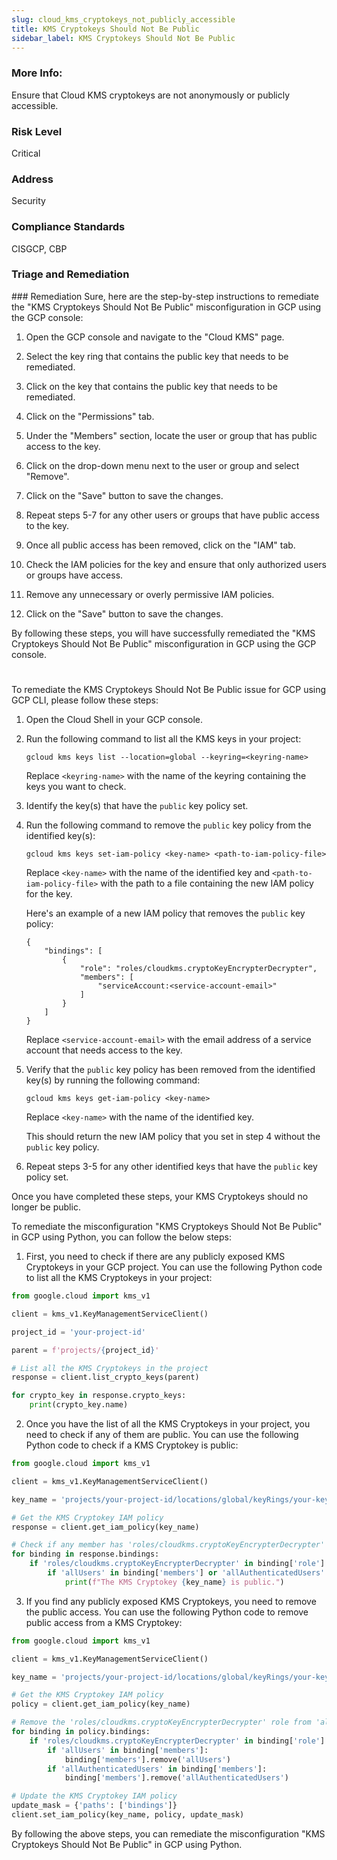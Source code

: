```yaml
---
slug: cloud_kms_cryptokeys_not_publicly_accessible
title: KMS Cryptokeys Should Not Be Public
sidebar_label: KMS Cryptokeys Should Not Be Public
---
```


### More Info:

Ensure that Cloud KMS cryptokeys are not anonymously or publicly accessible.

### Risk Level

Critical

### Address

Security

### Compliance Standards

CISGCP, CBP

### Triage and Remediation
<Tabs>
<Tab title='Remediation'>
### Remediation

<AccordionGroup>
<Accordion title='Using Console' defaultOpen='true'>
Sure, here are the step-by-step instructions to remediate the "KMS Cryptokeys Should Not Be Public" misconfiguration in GCP using the GCP console:

1. Open the GCP console and navigate to the "Cloud KMS" page.

2. Select the key ring that contains the public key that needs to be remediated.

3. Click on the key that contains the public key that needs to be remediated.

4. Click on the "Permissions" tab.

5. Under the "Members" section, locate the user or group that has public access to the key.

6. Click on the drop-down menu next to the user or group and select "Remove".

7. Click on the "Save" button to save the changes.

8. Repeat steps 5-7 for any other users or groups that have public access to the key.

9. Once all public access has been removed, click on the "IAM" tab.

10. Check the IAM policies for the key and ensure that only authorized users or groups have access.

11. Remove any unnecessary or overly permissive IAM policies.

12. Click on the "Save" button to save the changes.

By following these steps, you will have successfully remediated the "KMS Cryptokeys Should Not Be Public" misconfiguration in GCP using the GCP console.

#
</Accordion>

<Accordion title='Using CLI'>
To remediate the KMS Cryptokeys Should Not Be Public issue for GCP using GCP CLI, please follow these steps:

1. Open the Cloud Shell in your GCP console.

2. Run the following command to list all the KMS keys in your project:

   ```
   gcloud kms keys list --location=global --keyring=<keyring-name>
   ```

   Replace `<keyring-name>` with the name of the keyring containing the keys you want to check.

3. Identify the key(s) that have the `public` key policy set.

4. Run the following command to remove the `public` key policy from the identified key(s):

   ```
   gcloud kms keys set-iam-policy <key-name> <path-to-iam-policy-file>
   ```

   Replace `<key-name>` with the name of the identified key and `<path-to-iam-policy-file>` with the path to a file containing the new IAM policy for the key.

   Here's an example of a new IAM policy that removes the `public` key policy:

   ```
   {
       "bindings": [
           {
               "role": "roles/cloudkms.cryptoKeyEncrypterDecrypter",
               "members": [
                   "serviceAccount:<service-account-email>"
               ]
           }
       ]
   }
   ```

   Replace `<service-account-email>` with the email address of a service account that needs access to the key.

5. Verify that the `public` key policy has been removed from the identified key(s) by running the following command:

   ```
   gcloud kms keys get-iam-policy <key-name>
   ```

   Replace `<key-name>` with the name of the identified key.

   This should return the new IAM policy that you set in step 4 without the `public` key policy.

6. Repeat steps 3-5 for any other identified keys that have the `public` key policy set.

Once you have completed these steps, your KMS Cryptokeys should no longer be public.
</Accordion>

<Accordion title='Using Python'>
To remediate the misconfiguration "KMS Cryptokeys Should Not Be Public" in GCP using Python, you can follow the below steps:

1. First, you need to check if there are any publicly exposed KMS Cryptokeys in your GCP project. You can use the following Python code to list all the KMS Cryptokeys in your project:

```python
from google.cloud import kms_v1

client = kms_v1.KeyManagementServiceClient()

project_id = 'your-project-id'

parent = f'projects/{project_id}'

# List all the KMS Cryptokeys in the project
response = client.list_crypto_keys(parent)

for crypto_key in response.crypto_keys:
    print(crypto_key.name)
```

2. Once you have the list of all the KMS Cryptokeys in your project, you need to check if any of them are public. You can use the following Python code to check if a KMS Cryptokey is public:

```python
from google.cloud import kms_v1

client = kms_v1.KeyManagementServiceClient()

key_name = 'projects/your-project-id/locations/global/keyRings/your-keyring/cryptoKeys/your-cryptokey'

# Get the KMS Cryptokey IAM policy
response = client.get_iam_policy(key_name)

# Check if any member has 'roles/cloudkms.cryptoKeyEncrypterDecrypter' role
for binding in response.bindings:
    if 'roles/cloudkms.cryptoKeyEncrypterDecrypter' in binding['role']:
        if 'allUsers' in binding['members'] or 'allAuthenticatedUsers' in binding['members']:
            print(f"The KMS Cryptokey {key_name} is public.")
```

3. If you find any publicly exposed KMS Cryptokeys, you need to remove the public access. You can use the following Python code to remove public access from a KMS Cryptokey:

```python
from google.cloud import kms_v1

client = kms_v1.KeyManagementServiceClient()

key_name = 'projects/your-project-id/locations/global/keyRings/your-keyring/cryptoKeys/your-cryptokey'

# Get the KMS Cryptokey IAM policy
policy = client.get_iam_policy(key_name)

# Remove the 'roles/cloudkms.cryptoKeyEncrypterDecrypter' role from 'allUsers' and 'allAuthenticatedUsers'
for binding in policy.bindings:
    if 'roles/cloudkms.cryptoKeyEncrypterDecrypter' in binding['role']:
        if 'allUsers' in binding['members']:
            binding['members'].remove('allUsers')
        if 'allAuthenticatedUsers' in binding['members']:
            binding['members'].remove('allAuthenticatedUsers')

# Update the KMS Cryptokey IAM policy
update_mask = {'paths': ['bindings']}
client.set_iam_policy(key_name, policy, update_mask)
```

By following the above steps, you can remediate the misconfiguration "KMS Cryptokeys Should Not Be Public" in GCP using Python.
</Accordion>

</AccordionGroup>
</Tab>
</Tabs>

